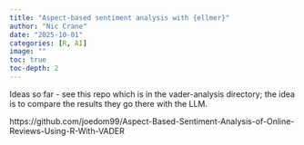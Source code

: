 ```yaml
---
title: "Aspect-based sentiment analysis with {ellmer}"
author: "Nic Crane"
date: "2025-10-01"
categories: [R, AI]
image: ""
toc: true
toc-depth: 2
---
```


Ideas so far - see this repo which is in the vader-analysis directory; the idea is to compare the results they go there with the LLM.

https://github.com/joedom99/Aspect-Based-Sentiment-Analysis-of-Online-Reviews-Using-R-With-VADER